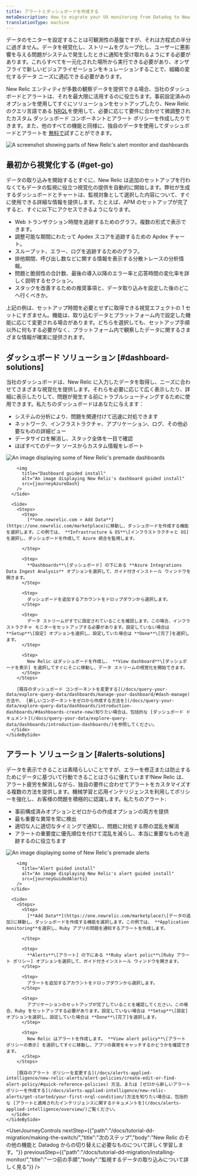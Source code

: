 ```yaml
---
title: アラートとダッシュボードを作成する
metaDescription: How to migrate your UX monitoring from Datadog to New Relic.
translationType: machine
---
```









データのモニターを設定することは可観測性の基盤ですが、それは方程式の半分に過ぎません。データを視覚化し、ストリームをグループ化し、ユーザーに悪影響を与える問題がシステムで発生したときに通知を受け取れるようにする必要があります。これらすべてを一元化された場所から実行できる必要があり、オンザフライで新しいビジュアライゼーションをキュレーションすることで、組織の変化するデータ ニーズに適応できる必要があります。

New Relic エンティティが多数の観察データを提供できる場合、当社のダッシュボードとアラートは、それを最大限に活用するのに役立ちます。事前設定済みのオプションを使用してすぐにソリューションをセットアップしたり、New Relic のクエリ言語である [NRQL](/docs/query-your-data/nrql-new-relic-query-language/get-started/introduction-nrql-new-relics-query-language/)を使用して、必要に応じて要件に合わせて微調整されたカスタム ダッシュボード コンポーネントとアラート ポリシーを作成したりできます。また、他のすべての機能と同様に、独自のデータを使用してダッシュボードとアラートを [無料で](https://newrelic.com/signup)試すことができます。

<img
  title="Alerts-and-dash"
  alt="A screenshot showing parts of New Relic's alert monitor and dashboards"
  src={journeyAlertsAndDash}
/>

## 最初から視覚化する (#get-go)

データの取り込みを開始するとすぐに、New Relic は追加のセットアップを行わなくてもデータの監視に役立つ視覚化の提供を自動的に開始します。弊社が生成するダッシュボードとチャートは、監視対象として選択した内容について、すぐに使用できる詳細な情報を提供します。たとえば、APM のセットアップが完了すると、すぐに以下にアクセスできるようになります。

* Web トランザクション時間を追跡するためのグラフ。複数の形式で表示できます。
* 調整可能な期間にわたって Apdex スコアを追跡するための Apdex チャート。
* スループット、エラー、ログを追跡するためのグラフ。
* 排他期間、呼び出し数などに関する情報を表示する分散トレースの分析情報。
* 問題と脆弱性の合計数、最後の導入以降のエラー率と応答時間の変化率を詳しく説明するセクション。
* スタックを改善するための推奨事項と、データ取り込みを設定した後のどこへ行くべきか。

上記の例は、セットアップ時間を必要とせずに取得できる視覚エフェクトの 1 セットにすぎません。機能は、取り込むデータとプラットフォーム内で設定した機能に応じて変更される場合があります。どちらを選択しても、セットアップ手順以外に何もする必要がなく、プラットフォーム内で観察したデータに関するさまざまな情報が確実に提供されます。

## ダッシュボード ソリューション [#dashboard-solutions]

当社のダッシュボードは、New Relic に入力したデータを取得し、ニーズに合わせてさまざまな視覚化を提供します。それらを必要に応じて広く表示したり、詳細に表示したりして、問題が発生する前にトラブルシューティングするために使用できます。私たちのダッシュボードはあなたに与えます：

* システムの分析により、問題を関連付けて迅速に対処できます
* ネットワーク、インフラストラクチャ、アプリケーション、ログ、その他必要なものの詳細ビュー
* データサイロを解消し、スタック全体を一目で確認
* ほぼすべてのデータ ソースからカスタム情報をレポート

<CollapserGroup>
  <Collapser
    id="dash-install"
    title="既製のダッシュボードをインストールする"
  >
    <SideBySide>
      <Side>
        <img
          title="Premade dashboards"
          alt="An image displaying some of New Relic's premade dashboards"
          src={journeyInfraDash}
        />

        <img
          title="Dashboard guided install"
          alt="An image displaying New Relic's dashboard guided install"
          src={journeyAzureDash}
        />
      </Side>

      <Side>
        <Steps>
          <Step>
            [**one.newrelic.com > Add Data**](https://one.newrelic.com/marketplace)に移動し、ダッシュボードを作成する機能を選択します。この例では、 **Infrastructure & OS**\[インフラストラクチャと OS]を選択し、ダッシュボードを作成して Azure 統合を監視します。  

          </Step>

          <Step>
            **Dashboards**\[ダッシュボード] の下にある **Azure Integrations Data Ingest Analysis** オプションを選択して、ガイド付きインストール ウィンドウを開きます。
          </Step>

          <Step>
            ダッシュボードを追加するアカウントをドロップダウンから選択します。
          </Step>

          <Step>
            データ ストリームがすでに設定されていることを確認します。この場合、インフラストラクチャ モニターをセットアップする必要があります。設定していない場合は **Setup**\[設定] オプションを選択し、設定していた場合は **Done**\[完了]を選択します。
          </Step>

          <Step>
            New Relic はダッシュボードを作成し、 **View dashboard**\[ダッシュボードを表示] を選択してすぐにそこに移動し、データ ストリームの視覚化を開始できます。
          </Step>
        </Steps>

        [既存のダッシュボード コンポーネントを変更する](/docs/query-your-data/explore-query-data/dashboards/manage-your-dashboard/#dash-manage) 方法や、 [新しいコンポーネントをゼロから作成する方法を](/docs/query-your-data/explore-query-data/dashboards/introduction-dashboards/#dashboards-create-new)知りたい場合は、包括的な [ダッシュボード ドキュメント](/docs/query-your-data/explore-query-data/dashboards/introduction-dashboards/)を参照してください。
      </Side>
    </SideBySide>
  </Collapser>
</CollapserGroup>

## アラート ソリューション [#alerts-solutions]

データを表示できることは素晴らしいことですが、エラーを修正または防止するためにデータに基づいて行動できることはさらに優れています!New Relic は、アラート疲労を解消しながら、独自の要件に合わせてアラートをカスタマイズする複数の方法を提供します。機械学習と応用インテリジェンスを利用してポリシーを強化し、お客様の問題を積極的に認識します。私たちのアラート:

* 事前構成済みオプションとゼロからの作成オプションの両方を提供
* 最も重要な異常を常に検出
* 適切な人に適切なタイミングで通知し、問題に対処する際の混乱を解消
* アラートの重要度に優先順位を付けて混乱を減らし、本当に重要なものを追跡するのに役立ちます

<CollapserGroup>
  <Collapser
    id="alerts-install"
    title="既製のアラートをインストールする"
  >
    <SideBySide>
      <Side>
        <img
          title="Premade alerts"
          alt="An image displaying some of New Relic's premade alerts"
          src={journeyPremadeAlerts}
        />

        <img
          title="Alert guided install"
          alt="An image displaying New Relic's alert guided install"
          src={journeyGuidedAlerts}
        />
      </Side>

      <Side>
        <Steps>
          <Step>
            [**Add Data**](https://one.newrelic.com/marketplace)\[データの追加]に移動し、ダッシュボードを作成する機能を選択します。この例では、 **Application monitoring**を選択し、Ruby アプリの問題を通知するアラートを作成します。  

          </Step>

          <Step>
            **Alerts**\[アラート] の下にある **Ruby alert polic**\[Ruby アラート ポリシー] オプションを選択して、ガイド付きインストール ウィンドウを開きます。
          </Step>

          <Step>
            アラートを追加するアカウントをドロップダウンから選択します。
          </Step>

          <Step>
            アプリケーションのセットアップが完了していることを確認してください。この場合、Ruby をセットアップする必要があります。設定していない場合は **Setup**\[設定] オプションを選択し、設定していた場合は **Done**\[完了]を選択します。
          </Step>

          <Step>
            New Relic はアラートを作成します。 **View alert policy**\[アラート ポリシーの表示] を選択してすぐに移動し、アプリの異常をキャッチするかどうかを確認できます。
          </Step>
        </Steps>

        [既存のアラート ポリシーを変更する](/docs/alerts-applied-intelligence/new-relic-alerts/alert-policies/create-edit-or-find-alert-policy/#quick-reference-policies) 方法、または [ゼロから新しいアラート ポリシーを作成する](/docs/alerts-applied-intelligence/new-relic-alerts/get-started/your-first-nrql-condition/)方法を知りたい場合は、包括的な [アラートと適用されたインテリジェンスに関するドキュメントを](/docs/alerts-applied-intelligence/overview/)ご覧ください。
      </Side>
    </SideBySide>
  </Collapser>
</CollapserGroup>

<UserJourneyControls
  nextStep={{"path":"/docs/tutorial-dd-migration/making-the-switch/","title":"次のステップ","body":"New Relic のその他の機能と Datadog からの切り替えに必要なものについて詳しく学習します。"}}
  previousStep={{"path":"/docs/tutorial-dd-migration/installing-monitor/","title":"一つ前の手順","body":"監視するデータの取り込みについて詳しく見る"}}
/>